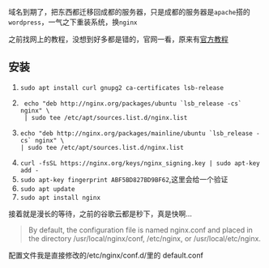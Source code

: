 域名到期了，把东西都迁移回成都的服务器，只是成都的服务器是`apache`搭的`wordpress`，一气之下重装系统，换`nginx`

之前找网上的教程，没想到好多都是错的，官网一看，原来有[官方教程](http://nginx.org/en/linux_packages.html#Ubuntu)

## 安装

1. `sudo apt install curl gnupg2 ca-certificates lsb-release`
2. ```shell
    echo "deb http://nginx.org/packages/ubuntu `lsb_release -cs` nginx" \
    | sudo tee /etc/apt/sources.list.d/nginx.list
   ```
3. ```shell
   echo "deb http://nginx.org/packages/mainline/ubuntu `lsb_release -cs` nginx" \
   | sudo tee /etc/apt/sources.list.d/nginx.list
   ```
4. `curl -fsSL https://nginx.org/keys/nginx_signing.key | sudo apt-key add -`
5. `sudo apt-key fingerprint ABF5BD827BD9BF62`,这里会给一个验证
6. `sudo apt update`
7. `sudo apt install nginx`

接着就是漫长的等待，之前的谷歌云都是秒下，真是快啊…

> By default, the configuration file is named nginx.conf and placed in the directory /usr/local/nginx/conf, /etc/nginx, or /usr/local/etc/nginx.

配置文件我是直接修改的/etc/nginx/conf.d/里的 default.conf
